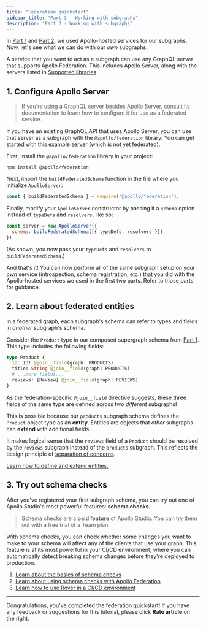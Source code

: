 ```yaml
---
title: "Federation quickstart"
sidebar_title: "Part 3 - Working with subgraphs"
description: "Part 3 - Working with subgraphs"
---
```



In [Part 1](./quickstart/) and [Part 2](./quickstart-pt-2/), we used Apollo-hosted services for our subgraphs. Now, let's see what we can do with our _own_ subgraphs.

A service that you want to act as a subgraph can use any GraphQL server that supports Apollo Federation. This includes Apollo Server, along with the servers listed in [Supported libraries](./other-servers/).

## 1. Configure Apollo Server

> If you're using a GraphQL server besides Apollo Server, consult its documentation to learn how to configure it for use as a federated service.

If you have an existing GraphQL API that uses Apollo Server, you can use that server as a subgraph with the `@apollo/federation` library. You can get started with [this example server](https://github.com/apollographql/docs-examples/tree/main/server-getting-started) (which is not yet federated).

First, install the `@apollo/federation` library in your project:

```shell
npm install @apollo/federation
```

Next, import the `buildFederatedSchema` function in the file where you initialize `ApolloServer`:

```js:title=index.js
const { buildFederatedSchema } = require('@apollo/federation');
```

Finally, modify your `ApolloServer` constructor by passing it a `schema` option instead of `typeDefs` and `resolvers`, like so:

```js:title=index.js
const server = new ApolloServer({ 
  schema: buildFederatedSchema([{ typeDefs, resolvers }])
});
```

(As shown, you now pass your `typeDefs` and `resolvers` to `buildFederatedSchema`.)

And that's it! You can now perform all of the same subgraph setup on your _own_ service (introspection, schema registration, etc.) that you did with the Apollo-hosted services we used in the first two parts. Refer to those parts for guidance.

## 2. Learn about federated entities

In a federated graph, each subgraph's schema can refer to types and fields in _another_ subgraph's schema.

Consider the `Product` type in our composed supergraph schema from [Part 1](./quickstart/#performing-composition). This type includes the following fields:

```graphql
type Product {
  id: ID! @join__field(graph: PRODUCTS)
  title: String @join__field(graph: PRODUCTS)
  # ...more fields...
  reviews: [Review] @join__field(graph: REVIEWS)
}
```

As the federation-specific `@join__field` directive suggests, these three fields of the same type are defined across two _different_ subgraphs!

This is possible because our `products` subgraph schema defines the `Product` object type as an **entity**. Entities are objects that _other_ subgraphs can **extend** with additional fields.

It makes logical sense that the `reviews` field of a `Product` should be resolved by the `reviews` subgraph instead of the `products` subgraph. This reflects the design principle of [separation of concerns](./#separation-of-concerns).

[Learn how to define and extend entities.](./entities/)

## 3. Try out schema checks

After you've registered your first subgraph schema, you can try out one of Apollo Studio's most powerful features: **schema checks**.

> Schema checks are a **paid feature** of Apollo Studio. You can try them out with a free trial of a Team plan.

With schema checks, you can check whether some changes you want to make to your schema will affect any of the clients that use your graph. This feature is at its most powerful in your CI/CD environment, where you can automatically detect breaking schema changes before they're deployed to production.

1. [Learn about the basics of schema checks](https://www.apollographql.com/docs/studio/schema-checks/)
2. [Learn about using schema checks with Apollo Federation](./managed-federation/federated-schema-checks/)
3. [Learn how to use Rover in a CI/CD environment](https://www.apollographql.com/docs/rover/ci-cd/)

---

Congratulations, you've completed the federation quickstart! If you have any feedback or suggestions for this tutorial, please click **Rate article** on the right.
